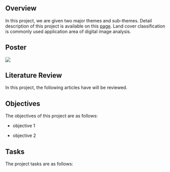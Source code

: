 ## Overview

In this project, we are given two major themes and sub-themes. Detail description of this project is available on this [page](https://smt201-ay2022-23t1.netlify.app/gisproject). Land cover classification is commonly used application area of digital image analysis.

## Poster

![](images/POSTER.jpg)

## Literature Review

In this project, the following articles have will be reviewed.

## Objectives

The objectives of this project are as follows:

-   objective 1

-   objective 2

## Tasks

The project tasks are as follows:
